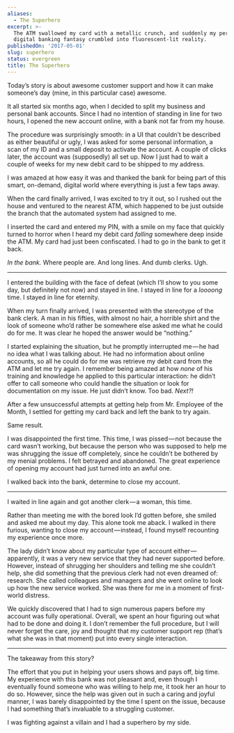 ```yaml
---
aliases:
  - The Superhero
excerpt: >-
  The ATM swallowed my card with a metallic crunch, and suddenly my perfect
  digital banking fantasy crumbled into fluorescent-lit reality.
publishedOn: '2017-05-01'
slug: superhero
status: evergreen
title: The Superhero
---
```

Today’s story is about awesome customer support and how it can make someone’s day (mine, in this particular case) awesome.

It all started six months ago, when I decided to split my business and personal bank accounts. Since I had no intention of standing in line for two hours, I opened the new account online, with a bank not far from my house.

The procedure was surprisingly smooth: in a UI that couldn’t be described as either beautiful or ugly, I was asked for some personal information, a scan of my ID and a small deposit to activate the account. A couple of clicks later, the account was (supposedly) all set up. Now I just had to wait a couple of weeks for my new debit card to be shipped to my address.

I was amazed at how easy it was and thanked the bank for being part of this smart, on-demand, digital world where everything is just a few taps away.

When the card finally arrived, I was excited to try it out, so I rushed out the house and ventured to the nearest ATM, which happened to be just outside the branch that the automated system had assigned to me.

I inserted the card and entered my PIN, with a smile on my face that quickly turned to horror when I heard my debit card _falling_ somewhere deep inside the ATM. My card had just been confiscated. I had to go in the bank to get it back.

_In the bank._ Where people are. And long lines. And dumb clerks. Ugh.

---

I entered the building with the face of defeat (which I’ll show to you some day, but definitely not now) and stayed in line. I stayed in line for a _loooong_ time. I stayed in line for eternity.

When my turn finally arrived, I was presented with the stereotype of the bank clerk. A man in his fifties, with almost no hair, a horrible shirt and the look of someone who’d rather be somewhere else asked me what he could do for me. It was clear he hoped the answer would be “nothing.”

I started explaining the situation, but he promptly interrupted me — he had no idea what I was talking about. He had no information about online accounts, so all he could do for me was retrieve my debit card from the ATM and let me try again. I remember being amazed at how _none_ of his training and knowledge he applied to this particular interaction: he didn’t offer to call someone who could handle the situation or look for documentation on my issue. He just didn’t know. Too bad. _Next?!_

After a few unsuccessful attempts at getting help from Mr. Employee of the Month, I settled for getting my card back and left the bank to try again.

Same result.

I was disappointed the first time. This time, I was pissed — not because the card wasn’t working, but because the person who was supposed to help me was shrugging the issue off completely, since he couldn’t be bothered by my menial problems. I felt betrayed and abandoned. The great experience of opening my account had just turned into an awful one.

I walked back into the bank, determine to close my account.

---

I waited in line again and got another clerk — a woman, this time.

Rather than meeting me with the bored look I’d gotten before, she smiled and asked me about my day. This alone took me aback. I walked in there furious, wanting to close my account — instead, I found myself recounting my experience once more.

The lady didn’t know about my particular type of account either — apparently, it was a very new service that they had never supported before. However, instead of shrugging her shoulders and telling me she couldn’t help, she did something that the previous clerk had not even dreamed of: research. She called colleagues and managers and she went online to look up how the new service worked. She was there for me in a moment of first-world distress.

We quickly discovered that I had to sign numerous papers before my account was fully operational. Overall, we spent an hour figuring out what had to be done and doing it. I don’t remember the full procedure, but I will never forget the care, joy and thought that my customer support rep (that’s what she was in that moment) put into every single interaction.

---

The takeaway from this story?

The effort that you put in helping your users shows and pays off, big time. My experience with this bank was not pleasant and, even though I eventually found someone who was willing to help me, it took her an hour to do so. However, since the help was given out in such a caring and joyful manner, I was barely disappointed by the time I spent on the issue, because I had something that’s invaluable to a struggling customer.

I was fighting against a villain and I had a superhero by my side.
